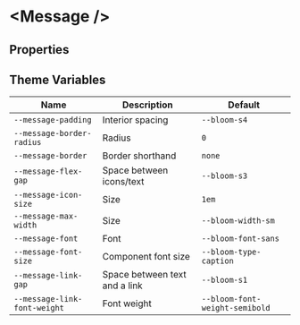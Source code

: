 
# &lt;Message /&gt;

## Properties

<ArgsTable of={Message} />

## Theme Variables

| Name                         | Description                   | Default                        |
| ---------------------------- | ----------------------------- | ------------------------------ |
| `--message-padding`          | Interior spacing              | `--bloom-s4`                   |
| `--message-border-radius`    | Radius                        | `0`                            |
| `--message-border`           | Border shorthand              | `none`                         |
| `--message-flex-gap`         | Space between icons/text      | `--bloom-s3`                   |
| `--message-icon-size`        | Size                          | `1em`                          |
| `--message-max-width`        | Size                          | `--bloom-width-sm`             |
| `--message-font`             | Font                          | `--bloom-font-sans`            |
| `--message-font-size`        | Component font size           | `--bloom-type-caption`         |
| `--message-link-gap`         | Space between text and a link | `--bloom-s1`                   |
| `--message-link-font-weight` | Font weight                   | `--bloom-font-weight-semibold` |
